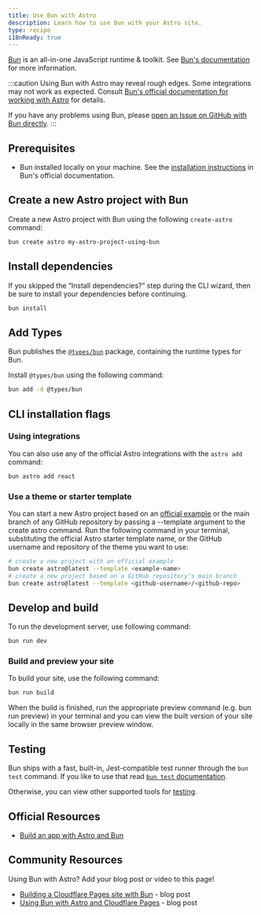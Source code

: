 ```yaml
---
title: Use Bun with Astro
description: Learn how to use Bun with your Astro site.
type: recipe
i18nReady: true
---
```


[Bun](https://bun.sh/) is an all-in-one JavaScript runtime & toolkit. See [Bun's documentation](https://bun.sh/docs) for more information.

:::caution
Using Bun with Astro may reveal rough edges. Some integrations may not work as expected. Consult [Bun's official documentation for working with Astro](https://bun.sh/guides/ecosystem/astro) for details.

If you have any problems using Bun, please [open an Issue on GitHub with Bun directly](https://github.com/oven-sh/bun/issues/new/choose).
:::

## Prerequisites

- Bun installed locally on your machine. See the [installation instructions](https://bun.sh/docs/installation) in Bun's official documentation.

## Create a new Astro project with Bun

Create a new Astro project with Bun using the following `create-astro` command:

```bash
bun create astro my-astro-project-using-bun
```

## Install dependencies

If you skipped the “Install dependencies?” step during the CLI wizard, then be sure to install your dependencies before continuing.

```bash
bun install
```

## Add Types

Bun publishes the [`@types/bun`](https://www.npmjs.com/package/@types/bun) package, containing the runtime types for Bun.

Install `@types/bun` using the following command:

```sh
bun add -d @types/bun
```

## CLI installation flags

### Using integrations

You can also use any of the official Astro integrations with the `astro add` command:

```bash
bun astro add react
```

### Use a theme or starter template

You can start a new Astro project based on an [official example](https://github.com/withastro/astro/tree/main/examples) or the main branch of any GitHub repository by passing a --template argument to the create astro command.
Run the following command in your terminal, substituting the official Astro starter template name, or the GitHub username and repository of the theme you want to use:

```bash
# create a new project with an official example
bun create astro@latest --template <example-name>
# create a new project based on a GitHub repository’s main branch
bun create astro@latest --template <github-username>/<github-repo>
```

## Develop and build

To run the development server, use following command:

```bash
bun run dev
```

### Build and preview your site

To build your site, use the following command:

```bash
bun run build
```

When the build is finished, run the appropriate preview command (e.g. bun run preview) in your terminal and you can view the built version of your site locally in the same browser preview window.

## Testing

Bun ships with a fast, built-in, Jest-compatible test runner through the `bun test` command. If you like to use that read [`bun test` documentation](https://bun.sh/docs/cli/test).

Otherwise, you can view other supported tools for [testing](/en/guides/testing/).

## Official Resources

- [Build an app with Astro and Bun](https://bun.sh/guides/ecosystem/astro)

## Community Resources

Using Bun with Astro? Add your blog post or video to this page!

- [Building a Cloudflare Pages site with Bun](https://blog.otterlord.dev/posts/hello-from-bun/) - blog post
- [Using Bun with Astro and Cloudflare Pages](https://handerson.hashnode.dev/using-bun-with-astro-and-cloudflare-pages) - blog post
